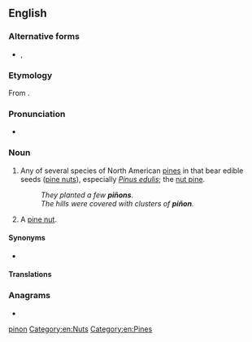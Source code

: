 {{also|pinon|piñón}}
==English==

===Alternative forms===
* {{l|en|pinon}}, {{l|en|pinyon}}

===Etymology===
From {{etyl|es|en}} {{m|es|piñón}}.

===Pronunciation===
* {{rhymes|ɪnjən|lang=en}}

===Noun===
{{en-noun|~}}

# {{lb|en|uncountable|countable}} Any of several species of North American [[pine]]s in {{taxlink|Pinus subsect. Cembroides|subsection|noshow=1}} that bear edible seeds ([[pine nut]]s), especially ''[[Pinus edulis]]''; the [[nut pine]].
#: ''They planted a few '''piñons'''.''
#: ''The hills were covered with clusters of '''piñon'''.''
# {{lb|en|countable|uncountable}} A [[pine nut]].

====Synonyms====
* {{sense|North American pines}} {{l|en|piñon pine}}

====Translations====
{{trans-see|piñon pine}}

{{trans-see|pine nut}}

===Anagrams===
* {{anagrams|en|ninpo|ninpō}}

[[Category:English terms spelled with Ñ|pinon]]
[[Category:en:Nuts]]
[[Category:en:Pines]]
